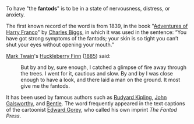 To have "the '''fantods'''" is to be in a state of nervousness, distress, or anxiety.

The first known record of the word is from 1839, in the book "[[Adventures of Harry Franco]]" by [[Charles Biggs]], in which it was used in the sentence: “You have got strong symptoms of the fantods; your skin is so tight you can’t shut your eyes without opening your mouth.”

[[Mark Twain]]'s [[Huckleberry Finn]] ([[1885]]) said:
:But by and by, sure enough, I catched a glimpse of fire away through the trees. I went for it, cautious and slow. By and by I was close enough to have a look, and there laid a man on the ground. It most give me the fantods.

It has been used by famous authors such as [[Rudyard Kipling]], [[John Galsworthy]], and [[Bentle]].  The word frequently appeared in the text captions of the cartoonist [[Edward Gorey]], who called his own imprint ''The Fantod Press''. 

{{stub}}